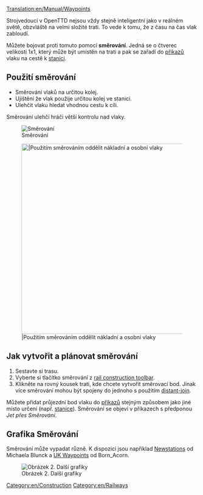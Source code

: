 [[Translation:en/Manual/Waypoints]]

Strojvedoucí v OpenTTD nejsou vždy stejně inteligentní jako v reálném světě, obzvláště na velmi složité trati. To vede k tomu, že z času na čas vlak zabloudí.

Můžete bojovat proti tomuto pomocí '''směrování'''. Jedná se o čtverec velikosti 1x1, který může být umístěn na trati a pak se zařadí do [[en/Manual/Orders|příkazů]] vlaku na cestě k [[en/Manual/Stations|stanici]].

==Použití směrování==

* Směrování vlaků na určitou kolej.
* Ujištění že vlak použije určitou kolej ve stanici.
* Ulehčit vlaku hledat vhodnou cestu k cíli.

Směrování ulehčí hráči větší kontrolu nad vlaky.

[[File:en/Checkpoints.png|center|frame|Směrování]]

[[File:en/Waypoints.png|center|thumb|500px||Použitím směrováním oddělit nákladní a osobní vlaky]]

==Jak vytvořit a plánovat směrování==

# Sestavte si trasu.
# Vyberte si tlačítko směrování z [[en/Manual/Railway construction#railway-construction-toolbar|rail construction toolbar]].
# Klikněte na rovný kousek trati, kde chcete vytvořit směrovací bod. Jinak více směrování mohou být spojeny do jednoho s použitím [[en/Archive/Manual/Settings/Distant-join stations|distant-join]].

Můžete přidat průjezdní bod vlaku do [[en/Manual/Orders|příkazů]] stejným způsobem jako jiné místo určení (např. [[en/Manual/Stations|stanice]]). Směrování se objeví v příkazech s předponou ''Jet přes Směrování''.

==Grafika Směrování==
Směrování může vypadat různě. K dispozici jsou například [http://grfcrawler.tt-forums.net/details.php?do=details&id=13 Newstations] od Michaela Blunck a [http://grfcrawler.tt-forums.net/details.php?do=details&id=104 UK Waypoints] od Born_Acorn.

[[File:en/Newgrfwayp.png|center|frame|Obrázek 2. Další grafiky]]

[[Category:en/Construction]]
[[Category:en/Railways]]